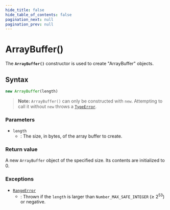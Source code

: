 ```yaml
---
hide_title: false
hide_table_of_contents: false
pagination_next: null
pagination_prev: null
---
```

# ArrayBuffer()

The **`ArrayBuffer()`** constructor is used to create "ArrayBuffer" objects.

## Syntax

```js
new ArrayBuffer(length)
```

> **Note:** `ArrayBuffer()` can only be constructed with `new`. Attempting to call it without `new` throws a [`TypeError`](../../globals/TypeError/TypeError.md).

### Parameters

- `length`
  - : The size, in bytes, of the array buffer to create.

### Return value

A new `ArrayBuffer` object of the specified size. Its contents are
initialized to 0.

### Exceptions

- [`RangeError`](../RangeError/RangeError.md)
  - : Thrown if the `length` is larger than `Number_MAX_SAFE_INTEGER` (≥ 2<sup>53</sup>) or negative.
